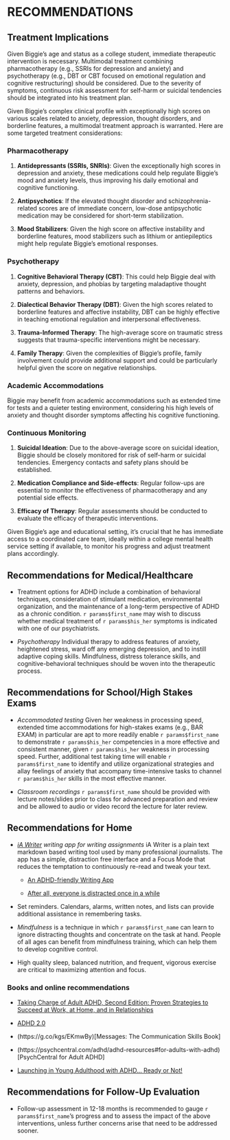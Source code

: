 # RECOMMENDATIONS {#sec-recs} 

## Treatment Implications

Given Biggie's age and status as a college student, immediate therapeutic intervention is necessary. Multimodal treatment combining pharmacotherapy (e.g., SSRIs for depression and anxiety) and psychotherapy (e.g., DBT or CBT focused on emotional regulation and cognitive restructuring) should be considered. Due to the severity of symptoms, continuous risk assessment for self-harm or suicidal tendencies should be integrated into his treatment plan.

Given Biggie's complex clinical profile with exceptionally high scores on various scales related to anxiety, depression, thought disorders, and borderline features, a multimodal treatment approach is warranted. Here are some targeted treatment considerations:

### Pharmacotherapy
1. **Antidepressants (SSRIs, SNRIs)**: Given the exceptionally high scores in depression and anxiety, these medications could help regulate Biggie's mood and anxiety levels, thus improving his daily emotional and cognitive functioning.
  
2. **Antipsychotics**: If the elevated thought disorder and schizophrenia-related scores are of immediate concern, low-dose antipsychotic medication may be considered for short-term stabilization.

3. **Mood Stabilizers**: Given the high score on affective instability and borderline features, mood stabilizers such as lithium or antiepileptics might help regulate Biggie's emotional responses.

### Psychotherapy
1. **Cognitive Behavioral Therapy (CBT)**: This could help Biggie deal with anxiety, depression, and phobias by targeting maladaptive thought patterns and behaviors.

2. **Dialectical Behavior Therapy (DBT)**: Given the high scores related to borderline features and affective instability, DBT can be highly effective in teaching emotional regulation and interpersonal effectiveness.

3. **Trauma-Informed Therapy**: The high-average score on traumatic stress suggests that trauma-specific interventions might be necessary.

4. **Family Therapy**: Given the complexities of Biggie's profile, family involvement could provide additional support and could be particularly helpful given the score on negative relationships.

### Academic Accommodations
Biggie may benefit from academic accommodations such as extended time for tests and a quieter testing environment, considering his high levels of anxiety and thought disorder symptoms affecting his cognitive functioning.

### Continuous Monitoring
1. **Suicidal Ideation**: Due to the above-average score on suicidal ideation, Biggie should be closely monitored for risk of self-harm or suicidal tendencies. Emergency contacts and safety plans should be established.

2. **Medication Compliance and Side-effects**: Regular follow-ups are essential to monitor the effectiveness of pharmacotherapy and any potential side effects.

3. **Efficacy of Therapy**: Regular assessments should be conducted to evaluate the efficacy of therapeutic interventions.

Given Biggie's age and educational setting, it's crucial that he has immediate access to a coordinated care team, ideally within a college mental health service setting if available, to monitor his progress and adjust treatment plans accordingly.

## Recommendations for Medical/Healthcare

- Treatment options for ADHD include a combination of behavioral techniques, consideration of stimulant medication, environmental organization, and the maintenance of a long-term perspective of ADHD as a chronic condition. `r params$first_name` may wish to discuss whether medical treatment of `r params$his_her` symptoms is indicated with one of our psychiatrists.

- *Psychotherapy* Individual therapy to address features of anxiety, heightened stress, ward off any emerging depression, and to instill adaptive coping skills. Mindfulness, distress tolerance skills, and cognitive-behavioral techniques should be woven into the therapeutic process.

## Recommendations for School/High Stakes Exams

- *Accommodated testing* Given her weakness in processing speed, extended time accommodations for high-stakes exams (e.g., BAR EXAM) in particular are apt to more readily enable `r params$first_name` to demonstrate `r params$his_her` competencies in a more effective and consistent manner, given `r params$his_her` weakness in processing speed. Further, additional test taking time will enable `r params$first_name` to identify and utilize organizational strategies and allay feelings of anxiety that accompany time-intensive tasks to channel `r params$his_her` skills in the most effective manner.

- *Classroom recordings* `r params$first_name` should be provided with lecture notes/slides prior to class for advanced preparation and review and be allowed to audio or video record the lecture for later review.

## Recommendations for Home

* _[iA Writer](https://ia.net/) writing app for writing assignments_ iA Writer
   is a plain text markdown based writing tool used by many professional
   journalists. The app has a simple, distraction free interface and a Focus
   Mode that reduces the temptation to continuously re-read and tweak your text.

  + [An ADHD-friendly Writing App](https://ia.net/topics/an-adhd-friendly-writing-app)

  + [After all, everyone is distracted once in a while](https://ia.net/topics/after-all-everyone-is-distracted-once-in-a-while)

- Set reminders. Calendars, alarms, written notes, and lists can provide additional assistance in remembering tasks.

- *Mindfulness* is a technique in which `r params$first_name` can learn to ignore distracting thoughts and concentrate on the task at hand. People of all ages can benefit from mindfulness training, which can help them to develop cognitive control.

- High quality sleep, balanced nutrition, and frequent, vigorous exercise are critical to maximizing attention and focus.

### Books and online recommendations

- [Taking Charge of Adult ADHD, Second Edition: Proven Strategies to Succeed at Work, at Home, and in Relationships](https://www.guilford.com/books/Taking-Charge-of-Adult-ADHD/Russell-Barkley/9781462546855)

- [ADHD 2.0](https://drhallowell.com/read/books-by-ned/)

- (https://g.co/kgs/EKmwBy)[Messages: The Communication Skills Book]

- (https://psychcentral.com/adhd/adhd-resources#for-adults-with-adhd)[PsychCentral for Adult ADHD]

- [Launching in Young Adulthood with ADHD… Ready or
Not!](https://www.chrisdendy.com/product-page/launching-in-young-adulthood-with-adhd-ready-or-not)


## Recommendations for Follow-Up Evaluation

- Follow-up assessment in 12-18 months is recommended to gauge `r params$first_name`'s progress and to assess the impact of the above interventions, unless further concerns arise that need to be addressed sooner.
